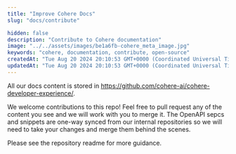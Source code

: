 ```yaml
---
title: "Improve Cohere Docs"
slug: "docs/contribute"

hidden: false
description: "Contribute to Cohere documentation"
image: "../../assets/images/be1a6fb-cohere_meta_image.jpg"  
keywords: "cohere, documentation, contribute, open-source"
createdAt: "Tue Aug 20 2024 20:10:53 GMT+0000 (Coordinated Universal Time)"
updatedAt: "Tue Aug 20 2024 20:10:53 GMT+0000 (Coordinated Universal Time)"
---
```


All our docs content is stored in https://github.com/cohere-ai/cohere-developer-experience/. 

We welcome contributions to this repo! Feel free to pull request any of the content you see and we will work with you to merge it. The OpenAPI sepcs and snippets are one-way synced from our internal repositories so we will need to take your changes and merge them behind the scenes.

Please see the repository readme for more guidance.